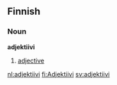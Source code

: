==Finnish==
===Noun===
'''adjektiivi'''
#[[adjective]]

[[nl:adjektiivi]]
[[fi:Adjektiivi]]
[[sv:adjektiivi]]